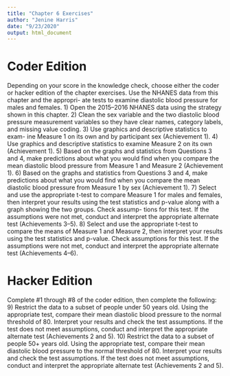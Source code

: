 ```yaml
---
title: "Chapter 6 Exercises"
author: "Jenine Harris"
date: "9/23/2020"
output: html_document
---
```


# Coder Edition

Depending on your score in the knowledge check, choose either the coder or hacker edition of the chapter exercises. Use the NHANES data from this chapter and the appropri- ate tests to examine diastolic blood pressure for males and females.
1) Open the 2015–2016 NHANES data using the strategy shown in this chapter.
2) Clean the sex variable and the two diastolic blood pressure measurement variables so they have clear names, category labels, and missing value coding.
3) Use graphics and descriptive statistics to exam- ine Measure 1 on its own and by participant sex (Achievement 1).
4) Use graphics and descriptive statistics to examine Measure 2 on its own (Achievement 1).
5) Based on the graphs and statistics from Questions 3 and 4, make predictions about what you would find when you compare the mean diastolic blood pressure from Measure 1 and Measure 2 (Achievement 1).
6) Based on the graphs and statistics from Questions 3 and 4, make predictions about what you would find when you compare the mean diastolic blood pressure from Measure 1 by sex (Achievement 1).
7) Select and use the appropriate t-test to compare Measure 1 for males and females, then interpret your results using the test statistics and p-value along with a graph showing the two groups. Check assump- tions for this test. If the assumptions were not met, conduct and interpret the appropriate alternate test (Achievements 3–5).
8) Select and use the appropriate t-test to compare the means of Measure 1 and Measure 2, then interpret
your results using the test statistics and p-value. Check assumptions for this test. If the assumptions were not met, conduct and interpret the appropriate alternate test (Achievements 4–6).

# Hacker Edition

Complete #1 through #8 of the coder edition, then complete the following:
9) Restrict the data to a subset of people under 50 years old. Using the appropriate test, compare their mean diastolic blood pressure to the normal threshold of 80. Interpret your results and check the test assumptions. If the test does not meet assumptions, conduct and interpret the appropriate alternate test (Achievements 2 and 5).
10) Restrict the data to a subset of people 50+ years old. Using the appropriate test, compare their mean diastolic blood pressure to the normal threshold of 80. Interpret your results and check the test assumptions. If the test does not meet assumptions, conduct and interpret the appropriate alternate test (Achievements 2 and 5).
